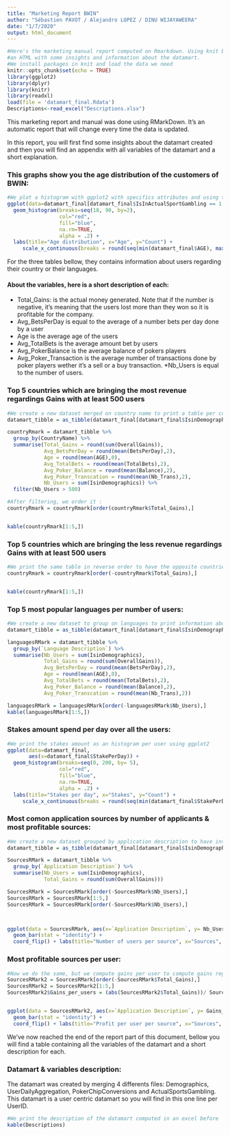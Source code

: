 ```yaml
---
title: "Marketing Report BWIN"
author: "Sébastien PAVOT / Alejandro LOPEZ / DINU WIJAYAWEERA"
date: "1/7/2020"
output: html_document
---
```

```r
#Here's the marketing manual report computed on Rmarkdown. Using knit button, you will have an output as
#an HTML with some insights and information about the datamart.
#We install packages in knit and load the data we need
knitr::opts_chunk$set(echo = TRUE)
library(ggplot2)
library(dplyr)
library(knitr)
library(readxl)
load(file = 'datamart_final.Rdata')
Descriptions<-read_excel("Descriptions.xlsx")


```
This marketing report and manual was done using RMarkDown. It's an automatic report that will change every time the data is updated. 

In this report, you will first find some insights about the datamart created and then you will find an appendix with all variables of the datamart and a short explanation.




### This graphs show you the age distribution of the customers of BWIN:


```r
#We plot a histogram with ggplot2 with specifics attributes and using the flag column:
ggplot(data=datamart_final[datamart_final$IsInActualSportGambling == 1,], aes(x=datamart_final$AGE[datamart_final$IsInActualSportGambling == 1])) + 
  geom_histogram(breaks=seq(18, 90, by=2), 
                 col="red", 
                 fill="blue",
                 na.rm=TRUE,
                 alpha = .2) + 
  labs(title="Age distribution", x="Age", y="Count") + 
     scale_x_continuous(breaks = round(seq(min(datamart_final$AGE), max(datamart_final$AGE), by = 5))) 

```

For the three tables bellow, they contains information about users regarding their country or their languages. 

#### About the variables, here is a short description of each:

* Total_Gains: is the actual money generated. Note that if the number is negative, it's meaning that the users lost more than they won so it is profitable for the company.
* Avg_BetsPerDay is equal to the average of a number bets per day done by a user
* Age is the average age of the users
* Avg_TotalBets is the average amount bet by users
* Avg_PokerBalance is the average balance of pokers players
* Avg_Poker_Transaction is the average number of transactions done by poker players wether it's a sell or a buy transaction.
*Nb_Users is equal to the number of users.


### Top 5 countries which are bringing the most revenue regardings Gains with at least 500 users
```r
#We create a new dataset merged on country name to print a table per country
datamart_tibble = as_tibble(datamart_final[datamart_final$IsinDemographics == 1,])

countryRmark = datamart_tibble %>%
  group_by(CountryName) %>% 
  summarise(Total_Gains = round(sum(OverallGains)),
            Avg_BetsPerDay = round(mean(BetsPerDay),2),
            Age = round(mean(AGE),0),
            Avg_TotalBets = round(mean(TotalBets),2), 
            Avg_Poker_Balance = round(mean(Balance),2), 
            Avg_Poker_Transcation = round(mean(Nb_Trans),2), 
            Nb_Users = sum(IsinDemographics)) %>%
  filter(Nb_Users > 500)

#After filtering, we order it :
countryRmark = countryRmark[order(countryRmark$Total_Gains),]


kable(countryRmark[1:5,])

```



### Top 5 countries which are bringing the less revenue regardings Gains with at least 500 users
```r
#We print the same table in reverse order to have the opposite countries that less profitable
countryRmark = countryRmark[order(-countryRmark$Total_Gains),]


kable(countryRmark[1:5,])
```


### Top 5 most popular languages per number of users:
```r
#We create a new dataset to group on languages to print information about languages
datamart_tibble = as_tibble(datamart_final[datamart_final$IsinDemographics == 1,])

languagesRMark = datamart_tibble %>%
  group_by(`Language Description`) %>% 
  summarise(Nb_Users = sum(IsinDemographics),
            Total_Gains = round(sum(OverallGains)),
            Avg_BetsPerDay = round(mean(BetsPerDay),2),
            Age = round(mean(AGE),0),
            Avg_TotalBets = round(mean(TotalBets),2), 
            Avg_Poker_Balance = round(mean(Balance),2), 
            Avg_Poker_Transcation = round(mean(Nb_Trans),2)) 

languagesRMark = languagesRMark[order(-languagesRMark$Nb_Users),]
kable(languagesRMark[1:5,])

```



### Stakes amount spend per day over all the users:

```r
#We print the stakes amount as an histogram per user using ggplot2
ggplot(data=datamart_final,
       aes(x=datamart_final$StakePerDay)) + 
  geom_histogram(breaks=seq(0, 200, by= 5), 
                 col="red", 
                 fill="blue",
                 na.rm=TRUE,
                 alpha = .2) + 
  labs(title="Stakes per day", x="Stakes", y="Count") + 
     scale_x_continuous(breaks = round(seq(min(datamart_final$StakePerDay), max(datamart_final$StakePerDay), by = 20))) 
```




### Most comon application sources by number of applicants & most profitable sources:

```r
#We create a new dataset grouped by application description to have insights about sources
datamart_tibble = as_tibble(datamart_final[datamart_final$IsinDemographics == 1,])

SourcesRMark = datamart_tibble %>%
  group_by(`Application Description`) %>% 
  summarise(Nb_Users = sum(IsinDemographics),
            Total_Gains = round(sum(OverallGains)))

SourcesRMark = SourcesRMark[order(-SourcesRMark$Nb_Users),]
SourcesRMark = SourcesRMark[1:5,]
SourcesRMark = SourcesRMark[order(-SourcesRMark$Nb_Users),]



ggplot(data = SourcesRMark, aes(x=`Application Description`, y= Nb_Users)) + 
  geom_bar(stat = "identity") +
  coord_flip() + labs(title="Number of users per source", x="Sources", y="Number of users")
```

### Most profitable sources per user:

```r
#Now we do the same, but we compute gains per user to compute gains regarding the sources
SourcesRMark2 = SourcesRMark[order(-SourcesRMark$Total_Gains),]
SourcesRMark2 = SourcesRMark2[1:5,]
SourcesRMark2$Gains_per_users = (abs(SourcesRMark2$Total_Gains))/ SourcesRMark2$Nb_Users


ggplot(data = SourcesRMark2, aes(x=`Application Description`, y= Gains_per_users)) + 
  geom_bar(stat = "identity") +
  coord_flip() + labs(title="Profit per user per source", x="Sources", y="Profit per user")

```


We've now reached the end of the report part of this document, bellow you will find a table containing all the variables of the datamart and a short description for each.

### Datamart & variables description:

The datamart was created by merging 4 differents files: Demographics, UserDailyAggregation,
PokerChipConversions and ActualSportsGambling. This datamart is a user centric datamart so you will find in this one line per UserID.

```r
#We print the description of the datamart computed in an excel before
kable(Descriptions)
```

